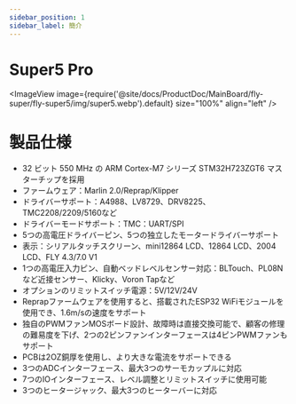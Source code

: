 ```yaml
---
sidebar_position: 1
sidebar_label: 簡介
---
```


# Super5 Pro

<ImageView image={require('@site/docs/ProductDoc/MainBoard/fly-super/fly-super5/img/super5.webp').default} size="100%" align="left" />


# 製品仕様

* 32 ビット 550 MHz の ARM Cortex-M7 シリーズ STM32H723ZGT6 マスターチップを採用
* ファームウェア：Marlin 2.0/Reprap/Klipper
* ドライバーサポート：A4988、LV8729、DRV8225、TMC2208/2209/5160など
* ドライバーモードサポート：TMC：UART/SPI
* 5つの高電圧ドライバーピン、5つの独立したモータードライバーサポート
* 表示：シリアルタッチスクリーン、mini12864 LCD、12864 LCD、2004 LCD、FLY 4.3/7.0 V1
* 1つの高電圧入力ピン、自動ベッドレベルセンサー対応：BLTouch、PL08Nなど近接センサー、Klicky、Voron Tapなど
* オプションのリミットスイッチ電源：5V/12V/24V
* Reprapファームウェアを使用すると、搭載されたESP32 WiFiモジュールを使用でき、1.6m/sの速度をサポート
* 独自のPWMファンMOSボード設計、故障時は直接交換可能で、顧客の修理の難易度を下げ、2つの2ピンファンインターフェースは4ピンPWMファンもサポート
* PCBは2OZ銅厚を使用し、より大きな電流をサポートできる
* 3つのADCインターフェース、最大3つのサーモカップルに対応
* 7つのIOインターフェース、レベル調整とリミットスイッチに使用可能
* 3つのヒータージャック、最大3つのヒーターバーに対応